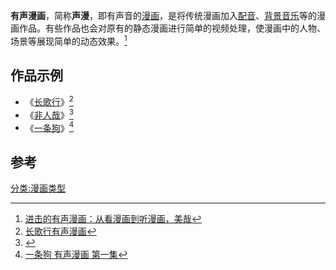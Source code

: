 {{merge to|Vomic|discuss=Talk:Vomic#请求与有声漫画合并|time=2017-03-16T20:54:46+00:00}}
'''有声漫画'''，简称'''声漫'''，即有声音的[[漫画|漫画]]，是将传统漫画加入[[配音|配音]]、[[背景音乐|背景音乐]]等的漫画作品。有些作品也会对原有的静态漫画进行简单的视频处理，使漫画中的人物、场景等展现简单的动态效果。<ref>[http://www.nihaotw.com/dlxw/qcwx/201601/t20160118_1063976.htm 进击的有声漫画：从看漫画到听漫画，美哉]{{Dead link}}</ref>

==作品示例==
*《[[长歌行_(漫画)|长歌行]]》<ref>[http://www.lldm.la/v/ChangGeXingYouShengManHua/231057.html  长歌行有声漫画]{{Dead link}}</ref>
*《[[非人哉|非人哉]]》<ref>{{Cite web |url=http://www.bilibili.com/video/av3177349/ |title=非人哉有声漫画 |access-date=2017-03-12 |archive-date=2016-01-13 |archive-url=https://web.archive.org/web/20160113152443/http://www.bilibili.com/video/av3177349/ |dead-url=no }}</ref>
*《[[一条狗|一条狗]]》<ref>[http://www.acfun.cn/v/ac1745463 一条狗 有声漫画 第一集]</ref>

==参考==
{{reflist}}

{{漫畫小作品}}

[[分类:漫画类型|分类:漫画类型]]
